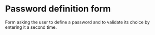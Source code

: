 
<Meta of={PasswordFormStories} />

# Password definition form

Form asking the user to define a password and to validate its choice
by entering it a second time.

<Canvas of={PasswordFormStories.Default} />

<Controls />
